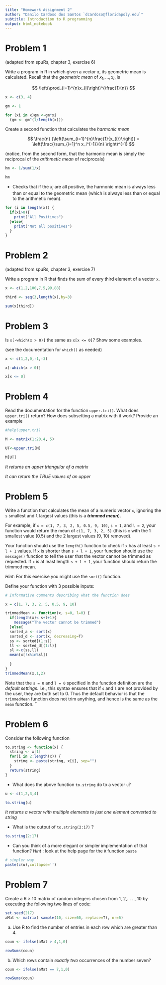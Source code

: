 ```yaml
---
title: "Homework Assignment 2"
author: "Danilo Cardoso dos Santos `dcardoso@floridapoly.edu`"
subtitle: Introduction to R programming
output: html_notebook
---
```



# Problem 1
(adapted from spuRs, chapter 3, exercise 6)

Write a program in R in which given a vector $x$, its geometric mean is calculated. Recall that the _geometric mean_ of $x_1, . . . , x_n$ is 

$$
\left(\prod_{i=1}^{n}x_{i}\right)^{\frac{1}{n}} 
$$

```r
x <- c(3, 4)

gm <- 1

for (xi in x)gm <-gm*xi
  (gm <- gm^(1/length(x)))

```



Create a second function that calculates the _harmonic mean_

$$
\frac{n} {\left(\sum_{i=1}^{n}\frac{1}{x_{i}}\right)} = \left(\frac{\sum_{i=1}^n x_i^{-1}}{n} \right)^{-1}
$$

(notice, from the second form, that the harmonic mean is simply the reciprocal of the _arithmetic mean_ of reciprocals)
```r
hm <- 1/sum(1/x)

hm
```


- Checks that if the $x_i$ are all positive, the harmonic mean is always less than or equal to the geometric mean (which is always less than or equal to the arithmetic mean).

```r


for (i in length(x)) {
  if(xi>0){
    print("All Positives")
  }else{
    print("Not all positives")
  }
}


```

# Problem 2 
(adapted from spuRs, chapter 3, exercise 7)

Write a program in R that finds the sum of every third element of a vector `x`.

```r
x <- c(1,2,100,7,5,99,88)

third <- seq(3,length(x),by=3)

sum(x[third])

```

# Problem 3 

Is `x[-which(x > 0)]` the same as `x[x <= 0]`? Show some examples.

(see the documentation for `which()` as needed)

```r
x <- c(1,2,0,-1,-3)

x[-which(x > 0)]

x[x <= 0]

```


# Problem 4

Read the documentation for the function `upper.tri()`. What does `upper.tri()` return? How does subsetting a matrix with it work? Provide an example

```r
#help(upper.tri)

M <- matrix(1:20,4, 5)

UT<-upper.tri(M)

M[UT]

```

_It returns an upper triangular of a matrix_

_It can return the TRUE values of an upper_


# Problem 5

Write a function that calculates the mean of a numeric vector `x`, ignoring the `s` smallest and `l` largest values (this is a **_trimmed mean_**).

For example, if `x = c(1, 7, 3, 2, 5, 0.5, 9, 10)`, `s = 1`, and `l = 2`, your function would return the mean of `c(1, 7, 3, 2, 5)` (this is `x` with the 1 smallest value (0.5) and the 2 largest values (9, 10) removed).

Your function should use the `length()` function to check if `x` has at least `s + l + 1` values. If `x` is shorter than `s + l + 1`, your function should use the `message()` function to tell the user that the vector cannot be trimmed as requested. If `x` is at least length `s + l + 1`, your function should return the trimmed mean.

_Hint_: For this exercise you might use the `sort()` function.

Define your function with 3 possible inputs:

```r
# Informative comments describing what the function does

x = c(1, 7, 3, 2, 5, 0.5, 9, 10)

trimmedMean <- function(x, s=0, l=0) {
  if(length(x)< s+l+1){
    message("The vector cannot be trimmed")
  }else{
  sorted_a <- sort(x)
  sorted_d <- sort(x, decreasing=T)
  ss <- sorted[(1:s)]
  ll <- sorted_d[(1:l)]  
  sl <-c(ss,ll)
  mean(x[!x%in%sl])
    
  }
}
trimmedMean(x,1,2)

```

Note that the `s = 0` and `l = 0` specified in the function definition are the _default settings_. i.e., this syntax ensures that if `s` and `l` are not provided by the user, they are both set to 0. Thus the default behavior is that the `trimmedMean` function does not trim anything, and hence is the same as the `mean` function.
``


# Problem 6

Consider the following function

```r
to.string <- function(x) {
  string <- x[1]
  for(i in 2:length(x)) {
    string <- paste(string, x[i], sep="")
  }
  return(string)
}
```

- What does the above function `to.string` do to a vector `u`?

```r
u <- c(1,2,3,4)

to.string(u)

```

_It returns a vector with multiple elements to just one element converted to string_

- What is the output of `to.string(2:17)` ? 

```r

to.string(2:17)

```


- Can you think of a more elegant or simpler implementation of that function? _Hint_ : look at the help page for the `R` function `paste`

```r
# simpler way
paste(c(u),collapse='')

```


# Problem 7

Create a 6 × 10 matrix of random integers chosen from 1, 2,. . . , 10 by executing the following two lines of code:

```r
set.seed(217)
aMat <- matrix( sample(10, size=60, replace=T), nr=6)
```


(a) Use R to find the number of entries in each row which are greater than 4.
```r
  
coun <- ifelse(aMat > 4,1,0)

rowSums(coun)

```

(b) Which rows contain _exactly two_ occurrences of the number seven?
```r

coun <- ifelse(aMat == 7,1,0)

rowSums(coun)

```


